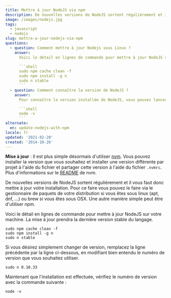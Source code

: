 ```yaml
---
title: Mettre à jour NodeJS via npm
description: De nouvelles versions de NodeJS sortent régulièrement et il vous faut donc mettre à jour votre installation. Pour ce faire vous pouvez le faire via le gestionnaire de paquets de votre distribution si vous êtes sous linux (apt, dnf, ...) ou brew si vous êtes sous OSX. Une autre manière simple peut être d'utiliser npm.
image: /images/nodejs.jpg
tags:
  - javascript
  - nodejs
slug: mettre-a-jour-nodejs-via-npm
questions:
  - question: Comment mettre à jour Nodejs sous Linux ?
    answer:
      Voici le détail en lignes de commande pour mettre à jour NodeJS sur votre machine. La mise à jour prendra la dernière version stable du langage.

      ```shell
      sudo npm cache clean -f
      sudo npm install -g n
      sudo n stable
      ```
  - question: Comment connaître la version de NodeJS ?
    answer:
      Pour connaître la version installée de NodeJS, vous pouvez lancer la ligne suivante

      ```shell
      node -v
      ```
alternate:
  en: update-nodejs-with-npm
locale: fr
updated: '2021-02-20'
created: '2014-10-26'
---
```


**Mise à jour** : Il est plus simple désormais d'utiliser [nvm](https://github.com/creationix/nvm). Vous pouvez installer la version que vous souhaitez et installer une version différente par projet à l'aide du fichier et partager cette version à l'aide du fichier `.nvmrc`. Plus d'informations sur le [README](https://github.com/creationix/nvm/blob/master/README.md) de nvm.

De nouvelles versions de NodeJS sortent régulièrement et il vous faut donc mettre à jour votre installation. Pour ce faire vous pouvez le faire via le gestionnaire de paquets de votre distribution si vous êtes sous linux (apt, dnf, ...) ou brew si vous êtes sous OSX. Une autre manière simple peut être d'utiliser npm.

Voici le détail en lignes de commande pour mettre à jour NodeJS sur votre machine. La mise à jour prendra la dernière version stable du langage.

```shell
sudo npm cache clean -f
sudo npm install -g n
sudo n stable
```

Si vous désirez simplement changer de version, remplacez la ligne précédente par la ligne ci-dessous, en modifiant bien entendu le numéro de version que vous souhaitez utiliser.

```shell
sudo n 0.10.33
```

Maintenant que l'installation est effectuée, vérifiez le numéro de version avec la commande suivante :

```shell
node -v
```
